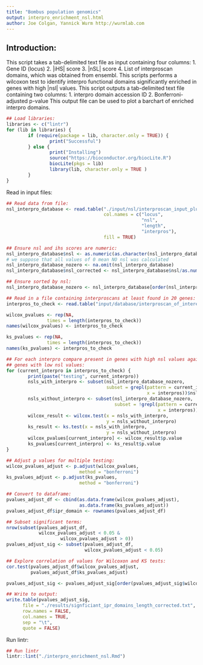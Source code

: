 ```yaml
---
title: "Bombus population genomics"
output: interpro_enrichment_nsl.html
author: Joe Colgan, Yannick Wurm http://wurmlab.com
---
```


## Introduction:
This script takes a tab-delimited text file as input containing four columns:
1. Gene ID (locus)
2. |iHS| score
3. |nSL| score
4. List of interproscan domains, which was obtained from ensembl.
This scripts performs a wilcoxon test to identify interpro functional domains significantly enriched in genes with high |nsl| values.
This script outputs a tab-delimited text file containing two columns:
1. interpro domain accession ID
2. Bonferroni-adjusted p-value
This output file can be used to plot a barchart of enriched interpro domains.

```r
## Load libraries:
libraries <- c("lintr")
for (lib in libraries) {
        if (require(package = lib, character.only = TRUE)) {
                print("Successful")
        } else {
                print("Installing")
                source("https://bioconductor.org/biocLite.R")
                biocLite(pkgs = lib)
                library(lib, character.only = TRUE )
        }
}
```

Read in input files:

```r
## Read data from file:
nsl_interpro_database <- read.table("./input/nsl/interproscan_input_plus_nsl_top_scores_per_gene.txt",
                                    col.names = c("locus",
                                                  "nsl",
                                                  "length",
                                                  "interpros"),
                                    fill = TRUE)

## Ensure nsl and ihs scores are numeric:
nsl_interpro_database$nsl <- as.numeric(as.character(nsl_interpro_database$nsl))
# we suppose that all values of 0 mean NO nsl was calculated
nsl_interpro_database_nozero <- na.omit(nsl_interpro_database)
nsl_interpro_database$nsl_corrected <- nsl_interpro_database$nsl/as.numeric(unlist(nsl_interpro_database$length))

## Ensure sorted by nsl:
nsl_interpro_database_nozero <- nsl_interpro_database[order(nsl_interpro_database$nsl_corrected), ]

## Read in a file containing interproscans at least found in 20 genes:
interpros_to_check <- read.table("input/database/interproscan_of_interest_input_for_wilcoxon.n20.txt")$V1

wilcox_pvalues <- rep(NA,
               times = length(interpros_to_check))
names(wilcox_pvalues) <- interpros_to_check

ks_pvalues <- rep(NA,
               times = length(interpros_to_check))
names(ks_pvalues) <- interpros_to_check

## For each interpro compare present in genes with high nsl values against
## genes with low nsl values:
for (current_interpro in interpros_to_check) {
        print(paste("testing", current_interpro))
        nsls_with_interpro <- subset(nsl_interpro_database_nozero,
                                     subset = grepl(pattern = current_interpro,
                                                    x = interpros))$nsl_corrected
        nsls_without_interpro <- subset(nsl_interpro_database_nozero,
                                        subset = !grepl(pattern = current_interpro,
                                                        x = interpros))$nsl_corrected
        wilcox_result <- wilcox.test(x = nsls_with_interpro,
                                     y = nsls_without_interpro)
        ks_result <- ks.test(x = nsls_with_interpro,
                                     y = nsls_without_interpro)
        wilcox_pvalues[current_interpro] <- wilcox_result$p.value
        ks_pvalues[current_interpro] <- ks_result$p.value
}

## Adjust p values for multiple testing:
wilcox_pvalues_adjust <- p.adjust(wilcox_pvalues,
                           method = "bonferroni")
ks_pvalues_adjust <- p.adjust(ks_pvalues,
                           method = "bonferroni")

## Convert to dataframe:
pvalues_adjust_df <- cbind(as.data.frame(wilcox_pvalues_adjust),
                           as.data.frame(ks_pvalues_adjust))
pvalues_adjust_df$ipr_domain <- rownames(pvalues_adjust_df)

## Subset significant terms:
nrow(subset(pvalues_adjust_df,
            wilcox_pvalues_adjust < 0.05 &
                    wilcox_pvalues_adjust > 0))
pvalues_adjust_sig <- subset(pvalues_adjust_df,
                             wilcox_pvalues_adjust < 0.05)

## Explore correlation of values for Wilcoxon and KS tests:
cor.test(pvalues_adjust_df$wilcox_pvalues_adjust,
         pvalues_adjust_df$ks_pvalues_adjust)

pvalues_adjust_sig <- pvalues_adjust_sig[order(pvalues_adjust_sig$wilcox_pvalues_adjust), ]

## Write to output:
write.table(pvalues_adjust_sig,
      file = "./results/signficiant_ipr_domains_length_corrected.txt",
      row.names = FALSE,
      col.names = TRUE,
      sep = "\t",
      quote = FALSE)
```

Run lintr:

```r
## Run lintr
lintr::lint("./interpro_enrichment_nsl.Rmd")
```